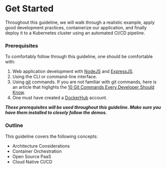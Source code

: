 # Get Started

Throughout this guideline, we will walk through a realistic example, apply good development practices, containerize our application, and finally deploy it to a Kubernetes cluster using an automated CI/CD pipeline.

### Prerequisites

To comfortably follow through this guideline, one should be comfortable with:

1. Web application development with [NodeJS](https://nodejs.org/en/) and [ExpressJS](https://expressjs.com/).
2. Using the CLI or command-line interface.
3. Using [git](https://git-scm.com/) commands. If you are not familiar with git commands, here is an article that higlights the [10 Git Commands Every Developer Should Know](https://www.freecodecamp.org/news/10-important-git-commands-that-every-developer-should-know/).
4. One must have created a [DockerHub](https://hub.docker.com/) account.

**_These prerequisites will be used throughout this guideline. Make sure you have them installed to closely follow the demos._**

### Outline

This guideline covers the following concepts:

- Architecture Considerations
- Container Orchestration
- Open Source PaaS
- Cloud Native CI/CD
